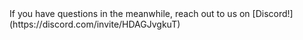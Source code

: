 <Card title="Documentation in progress" icon="triangle-exclamation" iconType="duotone" color="#ca8b04">
  If you have questions in the meanwhile, reach out to us on [Discord!](https://discord.com/invite/HDAGJvgkuT)
</Card>
